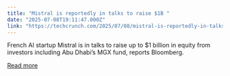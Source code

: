 ```yaml
---
title: "Mistral is reportedly in talks to raise $1B "
date: "2025-07-08T19:11:47.000Z"
link: "https://techcrunch.com/2025/07/08/mistral-is-reportedly-in-talks-to-raise-1b/"
---
```


French AI startup Mistral is in talks to raise up to $1 billion in equity from investors including Abu Dhabi’s MGX fund, reports Bloomberg.

[Read more](https://techcrunch.com/2025/07/08/mistral-is-reportedly-in-talks-to-raise-1b/)
